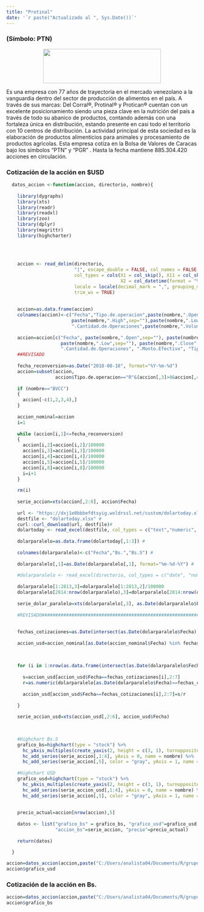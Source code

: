 ```yaml
---
title: "Protinal"
date: '`r paste("Actualizado al ", Sys.Date())`'
---
```


### (Símbolo: PTN)

<p align="center">
  <img width="310px" height="90px" src="ptn.jpg">
</p>

Es una empresa con 77 años de trayectoria en el mercado venezolano a la vanguardia dentro del sector de producción de alimentos en el país. A través de sus marcas: Del Corral®, Protinal® y Protican® cuentan con un excelente posicionamiento siendo una pieza clave en la nutrición del país a través de todo su abanico de productos, contando además con una fortaleza única en distribución, estando presente en casi todo el territorio con 10 centros de distribución. La actividad principal de esta sociedad es la elaboración de productos alimenticios para animales y procesamiento de productos agrícolas. Esta empresa cotiza en la Bolsa de Valores de Caracas bajo los símbolos "PTN" y "PGR" . Hasta la fecha mantiene 885.304.420 acciones en circulación.

### Cotización de la acción en $USD 

```r

  
  datos_accion <-function(accion, directorio, nombre){
    
    library(dygraphs)
    library(xts)
    library(readr)
    library(readxl)
    library(zoo)
    library(dplyr)
    library(magrittr)
    library(highcharter)
    
  
    
    
    accion <- read_delim(directorio, 
                         "|", escape_double = FALSE, col_names = FALSE, 
                         col_types = cols(X1 = col_skip(), X11 = col_skip(), 
                                          X2 = col_datetime(format = "%d/%m/%Y ")), 
                         locale = locale(decimal_mark = ",", grouping_mark = "."), 
                         trim_ws = TRUE)
    
    
    accion=as.data.frame(accion)
    colnames(accion)<-c("Fecha","Tipo.de.operacion",paste(nombre,".Open",sep=""),paste(nombre,".Close",sep=""),
                        paste(nombre,".High",sep=""),paste(nombre,".Low",sep=""),
                        ".Cantidad.de.Operaciones",paste(nombre,".Volume",sep=""),".Monto.Efectivo")
    
    accion=accion[c("Fecha", paste(nombre,".Open",sep=""), paste(nombre,".High",sep=""), 
                    paste(nombre,".Low",sep=""), paste(nombre,".Close",sep=""), paste(nombre,".Volume",sep=""), 
                    ".Cantidad.de.Operaciones", ".Monto.Efectivo", "Tipo.de.operacion") ]
    ##REVISADO
    
    fecha_reconversion=as.Date("2018-08-18", format="%Y-%m-%d")
    accion=subset(accion, 
                  accion$Tipo.de.operacion=="R"&(accion[,3]>0&accion[,4]>0))
    
    if (nombre=="BVCC")
    {
      accion[-c(1,2,3,4),]
    }
    
    accion_nominal=accion
    i=1
    
    while (accion[i,1]<=fecha_reconversion)
    {
      accion[i,2]=accion[i,2]/100000
      accion[i,3]=accion[i,3]/100000
      accion[i,4]=accion[i,4]/100000
      accion[i,5]=accion[i,5]/100000
      accion[i,8]=accion[i,8]/100000
      i=i+1
    }
    
    rm(i)
    
    serie_accion=xts(accion[,2:8], accion$Fecha)
    
    url <- "https://dxj1e0bbbefdtsyig.woldrssl.net/custom/dolartoday.xlsx"#
    destfile <- "dolartoday.xlsx" #
    curl::curl_download(url, destfile)#
    dolartoday <- read_excel(destfile, col_types = c("text","numeric", "numeric", "text", "numeric","numeric"))#
    
    dolarparalelo=as.data.frame(dolartoday[,1:3]) #
    
    colnames(dolarparalelo)<-c("Fecha","Bs.","Bs.S") #
    
    dolarparalelo[,1]=as.Date(dolarparalelo[,1], format="%m-%d-%Y") #
    
    #dolarparalelo <- read_excel(directorio, col_types = c("date", "numeric", "numeric"))
    
    dolarparalelo[1:2813,3]=dolarparalelo[1:2813,2]/100000
    dolarparalelo[2814:nrow(dolarparalelo),3]=dolarparalelo[2814:nrow(dolarparalelo),2]
    
    serie_dolar_paralelo=xts(dolarparalelo[,3], as.Date(dolarparalelo$Fecha))
    
    #REVISADO##############################################################################################################
    
    
    fechas_cotizaciones=as.Date(intersect(as.Date(dolarparalelo$Fecha),as.Date(accion$Fecha)))
  
    accion_usd=accion_nominal[as.Date(accion_nominal$Fecha) %in% fechas_cotizaciones, ]
    
    
    
    for (i in 1:nrow(as.data.frame(intersect(as.Date(dolarparalelo$Fecha),as.Date(accion_nominal$Fecha))))) {
      
      s=accion_usd[accion_usd$Fecha==fechas_cotizaciones[i],2:7]
      r=as.numeric(dolarparalelo[as.Date(dolarparalelo$Fecha)==fechas_cotizaciones[i],2])
      
      accion_usd[accion_usd$Fecha==fechas_cotizaciones[i],2:7]=s/r
      
    }
    
    serie_accion_usd=xts(accion_usd[,2:6], accion_usd$Fecha)
    

    
    #Highchart Bs.S
    grafico_bs=highchart(type = "stock") %>% 
      hc_yAxis_multiples(create_yaxis(2, height = c(3, 1), turnopposite = TRUE)) %>% 
      hc_add_series(serie_accion[,1:4], yAxis = 0, name = nombre) %>% 
      hc_add_series(serie_accion[,5], color = "gray", yAxis = 1, name = "Volumen", type = "column")  
    
    #Highchart USD
    grafico_usd=highchart(type = "stock") %>%  
      hc_yAxis_multiples(create_yaxis(2, height = c(3, 1), turnopposite = TRUE)) %>% 
      hc_add_series(serie_accion_usd[,1:4], yAxis = 0, name = nombre) %>%  
      hc_add_series(serie_accion[,5], color = "gray", yAxis = 1, name = "Volumen", type = "column")  
    
    
    precio_actual=accion[nrow(accion),5]
    
    datos <- list("grafico_bs" = grafico_bs, "grafico_usd"=grafico_usd,"accion_usd"=serie_accion_usd,
                  "accion_bs"=serie_accion, "precio"=precio_actual)
    
    return(datos)
    
  }

accion=datos_accion(accion,paste("C:/Users/analista04/Documents/R/grupointeraval.github.io/","ptn.txt",sep=""),"PTN")
accion$grafico_usd
```


### Cotización de la acción en Bs.


```r
accion=datos_accion(accion,paste("C:/Users/analista04/Documents/R/grupointeraval.github.io/","ptn.txt",sep=""),"PTN")
accion$grafico_bs
```



